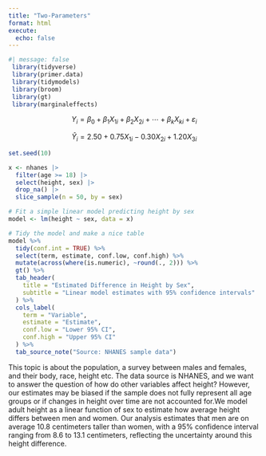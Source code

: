 ```yaml
---
title: "Two-Parameters"
format: html
execute: 
  echo: false
---
```


```r
#| message: false
 library(tidyverse)
 library(primer.data)
 library(tidymodels)
 library(broom)
 library(gt)
 library(marginaleffects)
```

$$
Y_i = \beta_0 + \beta_1 X_{1i} + \beta_2 X_{2i} + \cdots + \beta_k X_{ki} + \varepsilon_i
$$

$$
\hat{Y}_i = 2.50 + 0.75 X_{1i} - 0.30 X_{2i} + 1.20 X_{3i}
$$

```r
set.seed(10)

x <- nhanes |> 
  filter(age >= 18) |> 
  select(height, sex) |> 
  drop_na() |> 
  slice_sample(n = 50, by = sex)
```

```r
# Fit a simple linear model predicting height by sex
model <- lm(height ~ sex, data = x)
```

```r
# Tidy the model and make a nice table
model %>% 
  tidy(conf.int = TRUE) %>%
  select(term, estimate, conf.low, conf.high) %>%
  mutate(across(where(is.numeric), ~round(., 2))) %>%
  gt() %>%
  tab_header(
    title = "Estimated Difference in Height by Sex",
    subtitle = "Linear model estimates with 95% confidence intervals"
  ) %>%
  cols_label(
    term = "Variable",
    estimate = "Estimate",
    conf.low = "Lower 95% CI",
    conf.high = "Upper 95% CI"
  ) %>%
  tab_source_note("Source: NHANES sample data")

```

This topic is about the population, a survey between males and females, and their body, race, height etc. The data source is NHANES, and we want to answer the question of how do other variables affect height? However, our estimates may be biased if the sample does not fully represent all age groups or if changes in height over time are not accounted for.We model adult height as a linear function of sex to estimate how average height differs between men and women. Our analysis estimates that men are on average 10.8 centimeters taller than women, with a 95% confidence interval ranging from 8.6 to 13.1 centimeters, reflecting the uncertainty around this height difference.


